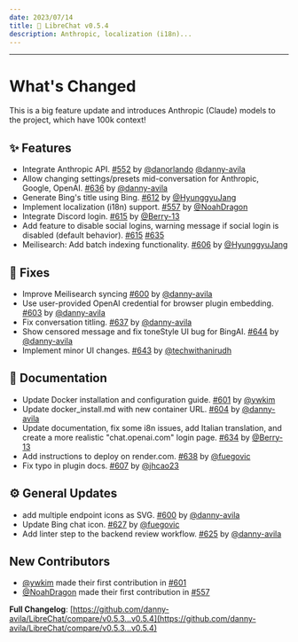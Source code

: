 ```yaml
---
date: 2023/07/14
title: 🚀 LibreChat v0.5.4
description: Anthropic, localization (i18n)...
---
```



<ChangelogHeader />

---

# What's Changed

This is a big feature update and introduces Anthropic (Claude) models to the project, which have 100k context!

## ✨ Features

- Integrate Anthropic API. [#552](https://github.com/danny-avila/LibreChat/pull/552) by [@danorlando](https://github.com/danorlando) [@danny-avila](https://github.com/danny-avila)
- Allow changing settings/presets mid-conversation for Anthropic, Google, OpenAI. [#636](https://github.com/danny-avila/LibreChat/pull/636) by [@danny-avila](https://github.com/danny-avila)
- Generate Bing's title using Bing. [#612](https://github.com/danny-avila/LibreChat/pull/612) by [@HyunggyuJang](https://github.com/HyunggyuJang)
- Implement localization (i18n) support. [#557](https://github.com/danny-avila/LibreChat/pull/557) by [@NoahDragon](https://github.com/NoahDragon)
- Integrate Discord login. [#615](https://github.com/danny-avila/LibreChat/pull/615) by [@Berry-13](https://github.com/Berry-13)
- Add feature to disable social logins, warning message if social login is disabled (default behavior). [#615](https://github.com/danny-avila/LibreChat/pull/615) [#635](https://github.com/danny-avila/LibreChat/pull/635)
- Meilisearch: Add batch indexing functionality. [#606](https://github.com/danny-avila/LibreChat/pull/606) by [@HyunggyuJang](https://github.com/HyunggyuJang)

## 🔧 Fixes

- Improve Meilisearch syncing [#600](https://github.com/danny-avila/LibreChat/pull/600) by [@danny-avila](https://github.com/danny-avila)
- Use user-provided OpenAI credential for browser plugin embedding. [#603](https://github.com/danny-avila/LibreChat/pull/603) by [@danny-avila](https://github.com/danny-avila)
- Fix conversation titling. [#637](https://github.com/danny-avila/LibreChat/pull/637) by [@danny-avila](https://github.com/danny-avila)
- Show censored message and fix toneStyle UI bug for BingAI. [#644](https://github.com/danny-avila/LibreChat/pull/644) by [@danny-avila](https://github.com/danny-avila)
- Implement minor UI changes. [#643](https://github.com/danny-avila/LibreChat/pull/643) by [@techwithanirudh](https://github.com/techwithanirudh)

## 📗 Documentation

- Update Docker installation and configuration guide. [#601](https://github.com/danny-avila/LibreChat/pull/601) by [@ywkim](https://github.com/ywkim)
- Update docker_install.md with new container URL. [#604](https://github.com/danny-avila/LibreChat/pull/604) by [@danny-avila](https://github.com/danny-avila)
- Update documentation, fix some i8n issues, add Italian translation, and create a more realistic "chat.openai.com" login page. [#634](https://github.com/danny-avila/LibreChat/pull/634) by [@Berry-13](https://github.com/Berry-13)
- Add instructions to deploy on render.com. [#638](https://github.com/danny-avila/LibreChat/pull/638) by [@fuegovic](https://github.com/fuegovic)
- Fix typo in plugin docs. [#607](https://github.com/danny-avila/LibreChat/pull/607) by [@jhcao23](https://github.com/jhcao23)

## ⚙️ General Updates

- add multiple endpoint icons as SVG. [#600](https://github.com/danny-avila/LibreChat/pull/600) by [@danny-avila](https://github.com/danny-avila)
- Update Bing chat icon. [#627](https://github.com/danny-avila/LibreChat/pull/627) by [@fuegovic](https://github.com/fuegovic)
- Add linter step to the backend review workflow. [#625](https://github.com/danny-avila/LibreChat/pull/625) by [@danny-avila](https://github.com/danny-avila)

## New Contributors

- [@ywkim](https://github.com/ywkim) made their first contribution in [#601](https://github.com/danny-avila/LibreChat/pull/601)
- [@NoahDragon](https://github.com/NoahDragon) made their first contribution in [#557](https://github.com/danny-avila/LibreChat/pull/557)

**Full Changelog**: [https://github.com/danny-avila/LibreChat/compare/v0.5.3...v0.5.4](https://github.com/danny-avila/LibreChat/compare/v0.5.3...v0.5.4)

